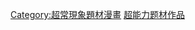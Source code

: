 {{Catnav|頁面分類|人类社会|生活|娱乐|漫画|漫畫類型}}
{{Catnav|頁面分類|人类社会|文化|艺术|漫画|漫畫類型}}
{{Catnav|頁面分類|人类社会|文化|娱乐|漫画|漫畫類型}}
{{Catnav|頁面分類|人文學科|艺术|漫画|漫畫類型}}
{{Catnav|頁面分類|人文學科|文学|書籍|漫画|漫畫類型}}
{{Catnav|頁面分類|人类社会|知識|科学|偽科學|超常現象}}

[[Category:超常現象題材漫畫|Category:超常現象題材漫畫]]
[[Category:超能力题材作品|]]